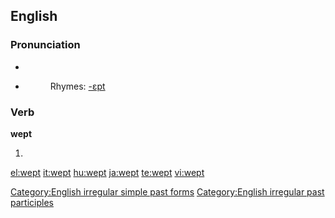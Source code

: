 ==English==

===Pronunciation===
*{{audio|en-us-wept.ogg|Audio (US)}}
*{{IPA|/'wεpt/}}
*:Rhymes: [[Rhymes:English:-ɛpt|-ɛpt]]

===Verb===
'''wept'''
# {{past of|[[weep]]}}

[[Category:English irregular simple past forms]]
[[Category:English irregular past participles]]

[[el:wept]]
[[it:wept]]
[[hu:wept]]
[[ja:wept]]
[[te:wept]]
[[vi:wept]]